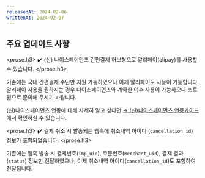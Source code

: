 ```yaml
---
releasedAt: 2024-02-06
writtenAt: 2024-02-07
---
```



## 주요 업데이트 사항

<prose.h3>
  <PaymentV1 />
  ✔️ (신) 나이스페이먼츠 간편결제 허브형으로 알리페이(alipay)를 사용할 수 있습니다.
</prose.h3>

기존에는 국내 간편결제 수단만 지원 가능하였으나 이제 알리페이도 사용이 가능합니다. 알리페이 사용을 원하시는 경우 나이스페이먼츠와 계약한 이후 사용이 가능하오니 포트원으로 문의해 주시기 바랍니다.

(신)나이스페이먼츠 연동에 대해 자세히 알고 싶다면 [→ (신)나이스페이먼츠 연동가이드](/docs/ko/pg/payment-gateway/nice-v2/readme?v=v1) 에서 확인하실 수 있습니다.

<prose.h3>
  <PaymentV1 />
  ✔️ 결제 취소 시 발송되는 웹훅에 취소내역 아이디 (`cancellation_id`) 정보가 포함되었습니다.
</prose.h3>

기존에는 웹훅 발송 시 결제번호(`imp_uid`), 주문번호(`merchant_uid`), 결제 결과(`status`) 정보만 전달하였으나, 이제 취소내역 아이디(`cancellation_id`)도 포함하여 전달됩니다.


